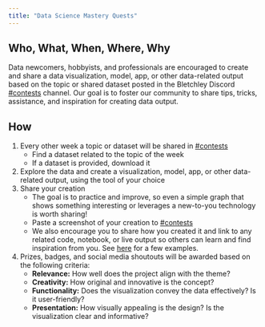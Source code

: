 ```yaml
---
title: "Data Science Mastery Quests"
---
```


## Who, What, When, Where, Why
Data newcomers, hobbyists, and professionals are encouraged to create and share a data visualization, model, app, or other data-related output based on the topic or shared dataset posted in the Bletchley Discord [#contests](https://discord.gg/SjGxcVTp) channel. Our goal is to foster our community to share tips, tricks, assistance, and inspiration for creating data output.

## How
1. Every other week a topic or dataset will be shared in [#contests](https://discord.gg/SjGxcVTp)
    - Find a dataset related to the topic of the week
    - If a dataset is provided, download it
2. Explore the data and create a visualization, model, app, or other data-related output, using the tool of your choice
3. Share your creation
    - The goal is to practice and improve, so even a simple graph that shows something interesting or leverages a new-to-you technology is worth sharing!
    - Paste a screenshot of your creation to [#contests](https://discord.gg/SjGxcVTp)
    - We also encourage you to share how you created it and link to any related code, notebook, or live output so others can learn and find inspiration from you. See [here](/examples/) for a few examples.
4. Prizes, badges, and social media shoutouts will be awarded based on the following criteria:
    - **Relevance:** How well does the project align with the theme?
    - **Creativity:** How original and innovative is the concept?
    - **Functionality:** Does the visualization convey the data effectively? Is it user-friendly?
    - **Presentation:** How visually appealing is the design? Is the visualization clear and informative?
